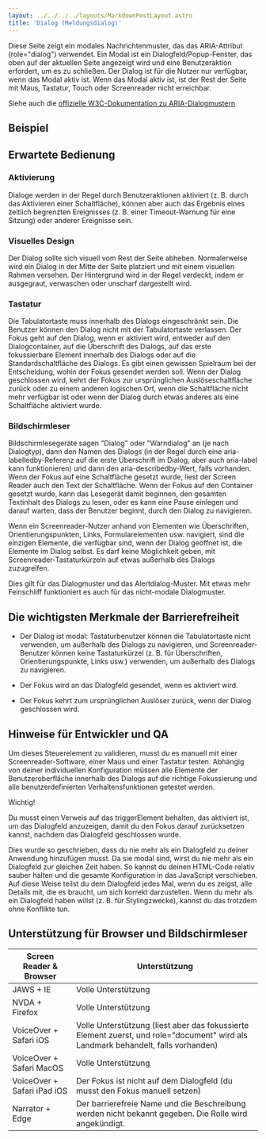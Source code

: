 ```yaml
---
layout: ../../../../layouts/MarkdownPostLayout.astro
title: 'Dialog (Meldungsdialog)'
---
```



Diese Seite zeigt ein modales Nachrichtenmuster, das das ARIA-Attribut (role="dialog")
verwendet. Ein Modal ist ein Dialogfeld/Popup-Fenster, das oben auf der aktuellen
Seite angezeigt wird und eine Benutzeraktion erfordert, um es zu schließen. Der
Dialog ist für die Nutzer nur verfügbar, wenn das Modal aktiv ist. Wenn das Modal
aktiv ist, ist der Rest der Seite mit Maus, Tastatur, Touch oder Screenreader
nicht erreichbar.

Siehe auch die <a href="https://www.w3.org/WAI/ARIA/apg/patterns/dialog-modal/examples/dialog/"
target="_blank">offizielle W3C-Dokumentation zu ARIA-Dialogmustern</a>

## Beispiel

<MeldungsDialog />

## Erwartete Bedienung

### Aktivierung

Dialoge werden in der Regel durch Benutzeraktionen aktiviert (z. B. durch das
Aktivieren einer Schaltfläche), können aber auch das Ergebnis eines zeitlich
begrenzten Ereignisses (z. B. einer Timeout-Warnung für eine Sitzung) oder anderer
Ereignisse sein.

### Visuelles Design

Der Dialog sollte sich visuell vom Rest der Seite abheben. Normalerweise wird ein
Dialog in der Mitte der Seite platziert und mit einem visuellen Rahmen versehen.
Der Hintergrund wird in der Regel verdeckt, indem er ausgegraut, verwaschen oder
unscharf dargestellt wird.

### Tastatur

Die Tabulatortaste muss innerhalb des Dialogs eingeschränkt sein. Die Benutzer
können den Dialog nicht mit der Tabulatortaste verlassen. Der Fokus geht auf den
Dialog, wenn er aktiviert wird, entweder auf den Dialogcontainer, auf die
Überschrift des Dialogs, auf das erste fokussierbare Element innerhalb des Dialogs
oder auf die Standardschaltfläche des Dialogs. Es gibt einen gewissen Spielraum
bei der Entscheidung, wohin der Fokus gesendet werden soll. Wenn der Dialog
geschlossen wird, kehrt der Fokus zur ursprünglichen Auslöseschaltfläche zurück
oder zu einem anderen logischen Ort, wenn die Schaltfläche nicht mehr verfügbar
ist oder wenn der Dialog durch etwas anderes als eine Schaltfläche aktiviert wurde.

### Bildschirmleser

Bildschirmlesegeräte sagen "Dialog" oder "Warndialog" an (je nach Dialogtyp),
dann den Namen des Dialogs (in der Regel durch eine aria-labelledby-Referenz auf
die erste Überschrift im Dialog, aber auch aria-label kann funktionieren) und
dann den aria-describedby-Wert, falls vorhanden. Wenn der Fokus auf eine
Schaltfläche gesetzt wurde, liest der Screen Reader auch den Text der Schaltfläche.
Wenn der Fokus auf den Container gesetzt wurde, kann das Lesegerät damit beginnen,
den gesamten Textinhalt des Dialogs zu lesen, oder es kann eine Pause einlegen
und darauf warten, dass der Benutzer beginnt, durch den Dialog zu navigieren.

Wenn ein Screenreader-Nutzer anhand von Elementen wie Überschriften, Orientierungspunkten,
Links, Formularelementen usw. navigiert, sind die einzigen Elemente, die verfügbar
sind, wenn der Dialog geöffnet ist, die Elemente im Dialog selbst. Es darf keine
Möglichkeit geben, mit Screenreader-Tastaturkürzeln auf etwas außerhalb des Dialogs
zuzugreifen.

Dies gilt für das Dialogmuster und das Alertdialog-Muster. Mit etwas mehr
Feinschliff funktioniert es auch für das nicht-modale Dialogmuster.

## Die wichtigsten Merkmale der Barrierefreiheit

- Der Dialog ist modal: Tastaturbenutzer können die Tabulatortaste nicht verwenden,
  um außerhalb des Dialogs zu navigieren, und Screenreader-Benutzer können keine
  Tastaturkürzel (z. B. für Überschriften, Orientierungspunkte, Links usw.)
  verwenden, um außerhalb des Dialogs zu navigieren.

- Der Fokus wird an das Dialogfeld gesendet, wenn es aktiviert wird.

- Der Fokus kehrt zum ursprünglichen Auslöser zurück, wenn der Dialog
  geschlossen wird.

## Hinweise für Entwickler und QA

Um dieses Steuerelement zu validieren, musst du es manuell mit einer Screenreader-Software,
einer Maus und einer Tastatur testen. Abhängig von deiner individuellen Konfiguration
müssen alle Elemente der Benutzeroberfläche innerhalb des Dialogs auf die richtige
Fokussierung und alle benutzerdefinierten Verhaltensfunktionen getestet werden.

Wichtig!

Du musst einen Verweis auf das triggerElement behalten, das aktiviert ist, um das
Dialogfeld anzuzeigen, damit du den Fokus darauf zurücksetzen kannst, nachdem das
Dialogfeld geschlossen wurde.

Dies wurde so geschrieben, dass du nie mehr als ein Dialogfeld zu deiner Anwendung
hinzufügen musst. Da sie modal sind, wirst du nie mehr als ein Dialogfeld zur
gleichen Zeit haben. So kannst du deinen HTML-Code relativ sauber halten und die
gesamte Konfiguration in das JavaScript verschieben. Auf diese Weise teilst du dem
Dialogfeld jedes Mal, wenn du es zeigst, alle Details mit, die es braucht, um sich
korrekt darzustellen. Wenn du mehr als ein Dialogfeld haben willst (z. B. für
Stylingzwecke), kannst du das trotzdem ohne Konflikte tun.

## Unterstützung für Browser und Bildschirmleser

<table>
  <thead>
    <tr>
      <th>Screen Reader & Browser</th>
      <th>Unterstützung</th>
    </tr>
  </thead>
  <tbody>
    <tr>
      <td data-label='Screen Reader & Browser'>JAWS + IE</td>
      <td data-label='Untertützung'>Volle Unterstützung</td>
    </tr>
    <tr>
      <td data-label='Screen Reader & Browser'>NVDA + Firefox</td>
      <td data-label='Untertützung'>Volle Unterstützung</td>
    </tr>
    <tr>
      <td data-label='Screen Reader & Browser'>VoiceOver + Safari iOS</td>
      <td data-label='Untertützung'>
        Volle Unterstützung (liest aber das fokussierte Element zuerst, und role="document" wird als
        Landmark behandelt, falls vorhanden)
      </td>
    </tr>
    <tr>
      <td data-label='Screen Reader & Browser'>VoiceOver + Safari MacOS</td>
      <td data-label='Untertützung'>Volle Unterstützung</td>
    </tr>
    <tr>
      <td data-label='Screen Reader & Browser'>VoiceOver + Safari iPad iOS</td>
      <td data-label='Untertützung'>
        Der Fokus ist nicht auf dem Dialogfeld (du musst den Fokus manuell setzen)
      </td>
    </tr>
    <tr>
      <td data-label='Screen Reader & Browser'>Narrator + Edge</td>
      <td data-label='Untertützung'>
        Der barrierefreie Name und die Beschreibung werden nicht bekannt gegeben. Die Rolle wird
        angekündigt.
      </td>
    </tr>
  </tbody>
</table>
